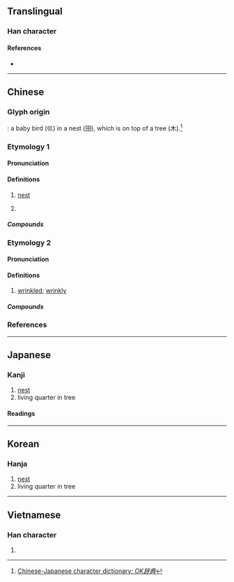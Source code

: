{{also|巣}}
{{character info/new}}
{{character info|0x2F882}}
==Translingual==

===Han character===
{{Han char|rn=47|rad=巛|as=08|sn=11|four=32904|canj=VVWD|ids=⿱巛果}}

====References====
* {{Han ref|kx=0324.170|dkj=08696|dj=0625.090|hdz=21098.090|uh=5DE2|ud=24034|bh=B15F|bd=45407}}

----

==Chinese==

===Glyph origin===
{{Han etym}}
{{liushu|p}}: a baby bird (巛) in a nest (田), which is on top of a tree (木).<ref>[https://okjiten.jp/kanji728.html Chinese-Japanese character dictionary: ''OK辞典'']</ref>

===Etymology 1===
{{zh-forms|alt=巣}}
{{zh-wp|zh:巢|en:Nest}}
{{zh-wp|zh:巢姓}}

====Pronunciation====
{{zh-pron
|m=cháo
|m-s=
|c=caau4
|c-t=
|g=
|h=pfs=sàu
|j=
|mb=
|md=
|mn=châu
|mn-t=cao5
|w=3zau
|x=
|mc=y
|oc=y
|ma=y
|cat=n,pn
}}

====Definitions====
{{zh-hanzi}}

# [[nest]]
#: {{zh-syn|窩}}
# {{surname|lang=zh}}

=====Compounds=====
{{zh-der|雀巢|卵巢|巢穴|巢父|巢居穴處|傾巢而出|巢車|巢湖|巢傾卵破|巢脾|巢鼠|巢窩|巢礎|巢毀卵破|巢木居野|卵巢癌|巢箱|卵巢囊腫|幕上燕巢|卵巢炎|傾巢出動|傾巢|燕巢|窠巢|燕巢幕上|歸巢|烏鵲通巢|理院鵲巢|珠巢|橧巢|有巢氏|燕巢於幕|搆木為巢|覆巢傾卵|賊巢|築巢|黃巢之亂|鵲巢鳩占|鵲巢|鳩奪鵲巢|鳩占鵲巢|鳩佔鵲巢|鳥巢|精巢|香巢|鳳還巢|葦苕繫巢|鳩僭鵲巢|鴉巢生鳳|防有鵲巢|覆巢毀卵|蜂巢胃|鳩居鵲巢|舊燕歸巢|老巢|覆巢破卵|蜂巢}}

===Etymology 2===
{{zh-forms|alt=巣,皺,鈔}}

====Pronunciation====
{{zh-pron
|c=caau4
|cat=a
}}

====Definitions====
{{zh-hanzi}}

# {{lb|zh|Cantonese}} [[wrinkled]]; [[wrinkly]]
#: {{zh-x|巢 皮|'''wrinkly''' skin|C}}

=====Compounds=====
{{zh-der|巢咪𠵼|巢𠵼𠵼}}

===References===
{{reflist}}

----

==Japanese==
{{ja-kanji forms|巣|巢}}

===Kanji===
{{ja-kanji|rs=巛08|shin=巣}}

# [[nest]]
# living quarter in tree

====Readings====
{{ja-readings
|goon=じょう<ぜう
|kanon=そう<さう
|kun=す-, す-く.う}}

----

==Korean==

===Hanja===
{{ko-hanja|hangeul=소|mr=so}}

# [[nest]]
# living quarter in tree

----

==Vietnamese==

===Han character===
{{vi-hantu|sào|rs=巛08}}

# {{defn|lang=vi|sort=巛08}}